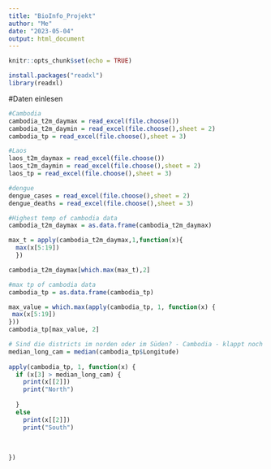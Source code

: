 ```yaml
---
title: "BioInfo_Projekt"
author: "Me"
date: "2023-05-04"
output: html_document
---
```


```r
knitr::opts_chunk$set(echo = TRUE)
```

```r
install.packages("readxl")
library(readxl)
```

#Daten einlesen
```r
#Cambodia
cambodia_t2m_daymax = read_excel(file.choose())
cambodia_t2m_daymin = read_excel(file.choose(),sheet = 2)
cambodia_tp = read_excel(file.choose(),sheet = 3)

#Laos
laos_t2m_daymax = read_excel(file.choose())
laos_t2m_daymin = read_excel(file.choose(),sheet = 2)
laos_tp = read_excel(file.choose(),sheet = 3)

#dengue
dengue_cases = read_excel(file.choose(),sheet = 2)
dengue_deaths = read_excel(file.choose(),sheet = 3)


```

```r
#Highest temp of cambodia data
cambodia_t2m_daymax = as.data.frame(cambodia_t2m_daymax)

max_t = apply(cambodia_t2m_daymax,1,function(x){
  max(x[5:19])
  })

cambodia_t2m_daymax[which.max(max_t),2]
```



```r
#max tp of cambodia data
cambodia_tp = as.data.frame(cambodia_tp)

max_value = which.max(apply(cambodia_tp, 1, function(x) {
 max(x[5:19])
}))
cambodia_tp[max_value, 2]
```


```r
# Sind die districts im norden oder im Süden? - Cambodia - klappt noch nicht ganz
median_long_cam = median(cambodia_tp$Longitude) 
 
apply(cambodia_tp, 1, function(x) {
  if (x[3] > median_long_cam) {
    print(x[[2]])
    print("North") 
    
  }
  else 
    print(x[[2]])
    print("South")
    
    
  
})


```


